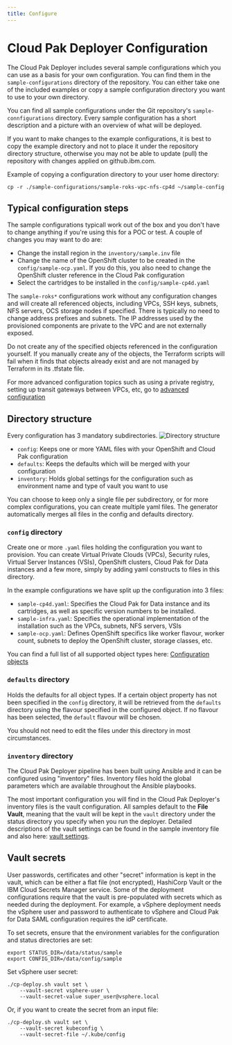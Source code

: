 ```yaml
---
title: Configure
---
```


# Cloud Pak Deployer Configuration

The Cloud Pak Deployer includes several sample configurations which you can use as a basis for your own configuration. You can find them in the `sample-configurations` directory of the repository. You can either take one of the included examples or copy a sample configuration directory you want to use to your own directory.

You can find all sample configurations under the Git repository's `sample-connfigurations` directory. Every sample configuration has a short description and a picture with an overview of what will be deployed.

<InlineNotification kind="warning">
If you want to make changes to the example configurations, it is best to copy the example directory and not to place it under the repository directory structure, otherwise you may not be able to update (pull) the repository with changes applied on github.ibm.com.
</InlineNotification>

Example of copying a configuration directory to your user home directory:
```
cp -r ./sample-configurations/sample-roks-vpc-nfs-cp4d ~/sample-config
```

## Typical configuration steps
The sample configurations typicall work out of the box and you don't have to change anything if you're using this for a POC or test. A couple of changes you may want to do are:
* Change the install region in the `inventory/sample.inv` file
* Change the name of the OpenShift cluster to be created in the `config/sample-ocp.yaml`. If you do this, you also need to change the OpenShift cluster reference in the Cloud Pak configuration
* Select the cartridges to be installed in the `config/sample-cp4d.yaml`

The `sample-roks*` configurations work without any configuration changes and will create all referenced objects, including VPCs, SSH keys, subnets, NFS servers, OCS storage nodes if specified. There is typically no need to change address prefixes and subnets. The IP addresses used by the provisioned components are private to the VPC and are not externally exposed.

<InlineNotification kind="warning">
Do not create any of the specified objects referenced in the configuration yourself. If you manually create any of the objects, the Terraform scripts will fail when it finds that objects already exist and are not managed by Terraform in its .tfstate file.
</InlineNotification>

For more advanced configuration topics such as using a private registry, setting up transit gateways between VPCs, etc, go to [advanced configuration](/advanced/advanced-configuration)

## Directory structure

Every configuration has 3 mandatory subdirectories.
![Directory structure](./directory-structure.png)

* `config`: Keeps one or more YAML files with your OpenShift and Cloud Pak configuration
* `defaults`: Keeps the defaults which will be merged with your configuration
* `inventory`: Holds global settings for the configuration such as environment name and type of vault you want to use

You can choose to keep only a single file per subdirectory, or for more complex configurations, you can create multiple yaml files. The generator automatically merges all files in the config and defaults directory.

### `config` directory
Create one or more `.yaml` files holding the configuration you want to provision. You can create Virtual Private Clouds (VPCs), Security rules, Virtual Server Instances (VSIs), OpenShift clusters, Cloud Pak for Data instances and a few more, simply by adding yaml constructs to files in this directory.

In the example configurations we have split up the configuration into 3 files:
* `sample-cp4d.yaml`: Specifies the Cloud Pak for Data instance and its cartridges, as well as specific version numbers to be installed.
* `sample-infra.yaml`: Specifies the operational implementation of the installation such as the VPCs, subnets, NFS servers, VSIs
* `sample-ocp.yaml`: Defines OpenShift specifics like worker flavour, worker count, subnets to deploy the OpenShift cluster, storage classes, etc.

You can find a full list of all supported object types here:
[Configuration objects](/cpd-design/objects/objects)

### `defaults` directory
Holds the defaults for all object types. If a certain object property has not been specified in the `config` directory, it will be retrieved from the `defaults` directory using the flavour specified in the configured object. If no flavour has been selected, the `default` flavour will be chosen.

You should not need to edit the files under this directory in most circumstances.

### `inventory` directory
The Cloud Pak Deployer pipeline has been built using Ansible and it can be configured using "inventory" files. Inventory files hold the global parameters which are available throughout the Ansible playbooks. 

The most important configuration you will find in the Cloud Pak Deployer's inventory files is the vault configuration. All samples default to the **File Vault**, meaning that the vault will be kept in the `vault` directory under the status directory you specify when you run the deployer. Detailed descriptions of the vault settings can be found in the sample inventory file and also here: [vault settings](/cpd-design/objects/vault).

## Vault secrets

User passwords, certificates and other "secret" information is kept in the vault, which can be either a flat file (not encrypted), HashiCorp Vault or the IBM Cloud Secrets Manager service. Some of the deployment configurations require that the vault is pre-populated with secrets which as needed during the deployment. For example, a vSphere deployment needs the vSphere user and password to authenticate to vSphere and Cloud Pak for Data SAML configuration requires the idP certificate.

To set secrets, ensure that the environment variables for the configuration and status directories are set:
```
export STATUS_DIR=/data/status/sample
export CONFIG_DIR=/data/config/sample
```

Set vSphere user secret:
```
./cp-deploy.sh vault set \
    --vault-secret vsphere-user \
    --vault-secret-value super_user@vsphere.local
```

Or, if you want to create the secret from an input file:
```
./cp-deploy.sh vault set \
    --vault-secret kubeconfig \
    --vault-secret-file ~/.kube/config
```    

